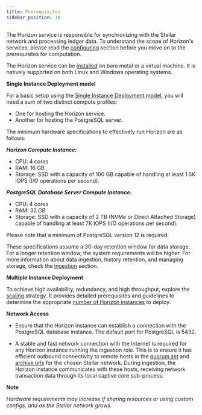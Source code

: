 ```yaml
---
title: Prerequisites
sidebar_position: 10
---
```


The Horizon service is responsible for synchronizing with the Stellar network and processing ledger data. To understand the scope of Horizon's services, please read the [configuring](./configuring.mdx) section before you move on to the prerequisites for computation.

The Horizon service can be [installed](./installing.mdx) on bare metal or a virtual machine. It is natively supported on both Linux and Windows operating systems.

**Single Instance Deployment model**

For a basic setup using the [Single Instance Deployment model](./configuring.mdx#single-instance-deployment), you will need a sum of two distinct compute profiles:

- One for hosting the Horizon service.
- Another for hosting the PostgreSQL server.

The minimum hardware specifications to effectively run Horizon are as follows:

**_Horizon Compute Instance:_**

- CPU: 4 cores
- RAM: 16 GB
- Storage: SSD with a capacity of 100 GB capable of handling at least 1.5K IOPS (I/O operations per second).

**_PostgreSQL Database Server Compute Instance:_**

- CPU: 4 cores
- RAM: 32 GB
- Storage: SSD with a capacity of 2 TB (NVMe or Direct Attached Storage) capable of handling at least 7K IOPS (I/O operations per second).

Please note that a minimum of PostgreSQL version 12 is required.

These specifications assume a 30-day retention window for data storage. For a longer retention window, the system requirements will be higher. For more information about data ingestion, history retention, and managing storage, check the [ingestion](./ingestion.mdx) section.

**Multiple Instance Deployment**

To achieve high availability, redundancy, and high throughput, explore the [scaling](./scaling.mdx) strategy. It provides detailed prerequisites and guidelines to determine the appropriate [number of Horizon instances](./configuring.mdx#multiple-instance-deployment) to deploy.

**Network Access**

- Ensure that the Horizon instance can establish a connection with the PostgreSQL database instance. The default port for PostgreSQL is 5432.

- A stable and fast network connection with the Internet is required for any Horizon instance running the ingestion role. This is to ensure it has efficient outbound connectivity to remote hosts in the [quorum set](https://developers.stellar.org/docs/run-core-node/configuring#choosing-your-quorum-set) and [archive urls](https://developers.stellar.org/docs/run-core-node/configuring#history) for the chosen Stellar network. During ingestion, the Horizon instance communicates with these hosts, receiving network transaction data through its local captive core sub-process.

**Note**

_Hardware requirements may increase if sharing resources or using custom configs, and as the Stellar network grows._
